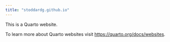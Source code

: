 ```yaml
---
title: "stoddardg.github.io"
---
```


This is a Quarto website.

To learn more about Quarto websites visit <https://quarto.org/docs/websites>.
